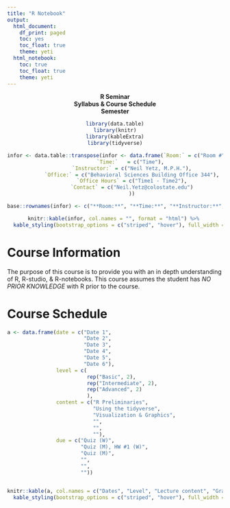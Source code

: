 ```yaml
---
title: "R Notebook"
output:
  html_document:
    df_print: paged
    toc: yes
    toc_float: true
    theme: yeti
  html_notebook:
    toc: true
    toc_float: true
    theme: yeti
---
```


<center>

**R Seminar** <br>
**Syllabus & Course Schedule** <br>
**Semester**<br>



```r

library(data.table)
library(knitr)
library(kableExtra)
library(tidyverse)

infor <- data.table::transpose(infor <- data.frame(`Room:` = c("Room #"),
           `Time:`   = c("Time"), 
           `Instructor:` = c("Neil Yetz, M.P.H."),
           `Office:` = c("Behavioral Sciences Building Office 344"),
           `Office Hours` = c("Time1 - Time2"),
           `Contact` = c("Neil.Yetz@colostate.edu")
           ))

base::rownames(infor) <- c("**Room:**", "**Time:**", "**Instructor:**", "**Office:**", "**Office Hours:**", "**Contact:**")

knitr::kable(infor, col.names = "", format = "html") %>% 
  kable_styling(bootstrap_options = c("striped", "hover"), full_width = FALSE)


```
</center>




# Course Information

The purpose of this course is to provide you with an in depth understanding of R, R-studio, & R-notebooks. This course assumes the student has *NO PRIOR KNOWLEDGE* with R prior to the course.


# Course Schedule

```r
a <- data.frame(date = c("Date 1",
                         "Date 2",
                         "Date 3", 
                         "Date 4",
                         "Date 5",
                         "Date 6"),
                level = c(
                          rep("Basic", 2),
                          rep("Intermediate", 2),
                          rep("Advanced", 2)
                          ),
                content = c("R Preliminaries",
                            "Using the tidyverse",
                            "Visualization & Graphics",
                            "",
                            "",
                            ""), 
                due = c("Quiz (W)", 
                        "Quiz (M), HW #1 (W)",
                        "Quiz (M)", 
                        "", 
                        "",
                        ""))


knitr::kable(a, col.names = c("Dates", "Level", "Lecture content", "Graded items"))%>% 
  kable_styling(bootstrap_options = c("striped", "hover"), full_width = FALSE)
```

























